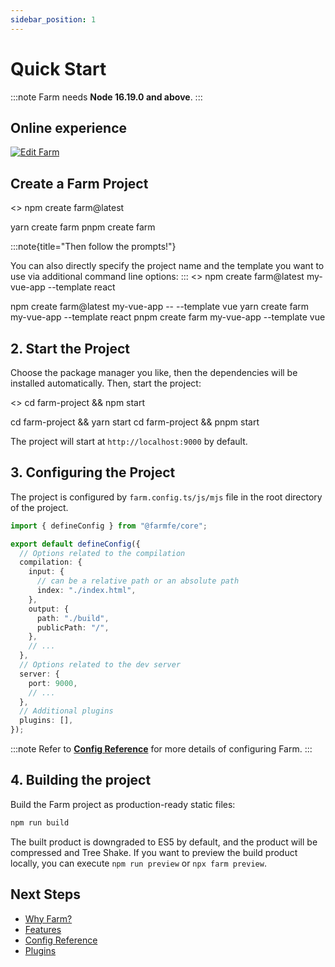 ```yaml
---
sidebar_position: 1
---
```



# Quick Start

:::note
Farm needs **Node 16.19.0 and above**.
:::

## Online experience

[![Edit Farm](https://codesandbox.io/static/img/play-codesandbox.svg)](https://codesandbox.io/p/github/ErKeLost/react/main)

## Create a Farm Project

<>
    <Tabs>
          <TabItem value="npm" label="npm">
              <CodeBlock>npm create farm@latest</CodeBlock>
              </TabItem>

  <TabItem value="yarn" label="yarn">
          <CodeBlock>yarn create farm</CodeBlock>
              </TabItem>
  <TabItem value="pnpm" label="pnpm">
          <CodeBlock>pnpm create farm</CodeBlock>
              </TabItem>
          </Tabs>
</>

:::note{title="Then follow the prompts!"}

You can also directly specify the project name and the template you want to use via additional command line options:
:::
<>
    <Tabs>
          <TabItem value="npm 6.x" label="npm 6.x">
              <CodeBlock>npm create farm@latest my-vue-app --template react</CodeBlock>
              </TabItem>

  <TabItem value="npm 7+" label="npm 7+">
          <CodeBlock>npm create farm@latest my-vue-app -- --template vue</CodeBlock>
              </TabItem>
  <TabItem value="yarn" label="yarn">
          <CodeBlock>yarn create farm my-vue-app --template react</CodeBlock>
              </TabItem>
  <TabItem value="pnpm" label="pnpm">
          <CodeBlock>pnpm create farm my-vue-app --template vue</CodeBlock>
              </TabItem>
          </Tabs>
</>


## 2. Start the Project

Choose the package manager you like, then the dependencies will be installed automatically.
Then, start the project:

<>
    <Tabs>
          <TabItem value="npm" label="npm">
              <CodeBlock>cd farm-project && npm start</CodeBlock>
              </TabItem>

  <TabItem value="yarn" label="yarn">
          <CodeBlock>cd farm-project && yarn start</CodeBlock>
              </TabItem>
  <TabItem value="pnpm" label="pnpm">
          <CodeBlock>cd farm-project && pnpm start</CodeBlock>
              </TabItem>
          </Tabs>
</>


The project will start at `http://localhost:9000` by default.

## 3. Configuring the Project

The project is configured by `farm.config.ts/js/mjs` file in the root directory of the project.

```ts title="farm.config.ts"
import { defineConfig } from "@farmfe/core";

export default defineConfig({
  // Options related to the compilation
  compilation: {
    input: {
      // can be a relative path or an absolute path
      index: "./index.html",
    },
    output: {
      path: "./build",
      publicPath: "/",
    },
    // ...
  },
  // Options related to the dev server
  server: {
    port: 9000,
    // ...
  },
  // Additional plugins
  plugins: [],
});
```

:::note
Refer to **[Config Reference](/docs/config/farm-config)** for more details of configuring Farm.
:::

## 4. Building the project

Build the Farm project as production-ready static files:

```bash
npm run build
```

The built product is downgraded to ES5 by default, and the product will be compressed and Tree Shake. If you want to preview the build product locally, you can execute `npm run preview` or `npx farm preview`.

## Next Steps

- [Why Farm?](/docs/why-farm)
- [Features](/docs/features/html)
- [Config Reference](/docs/config/farm-config)
- [Plugins](/docs/plugins/official-plugins/overview)
